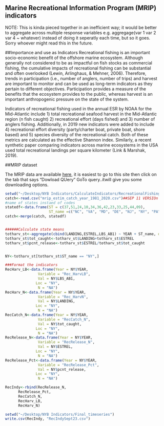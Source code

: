 ## Marine Recreational Information Program (MRIP) indicators

NOTE: This is kinda pieced together in an inefficient way; it would be better to aggregate across multiple response variables e.g. aggregage(var 1 var 2 var 4 ~ whatever) instead of doing it seperatly each time, but so it goes. Sorry whoever might read this in the future. 


##Importance and use as Indicators
Recreational fishing is an important socio-economic benefit of the offshore marine ecosystem. Although generally not considered to be as impactful on fish stocks as commercial fishing, the cumulative impacts of recreational fishing can be substantial and often overlooked (Lewin, Arlinghaus, & Mehner, 2006). Therefore, trends in participation (i.e., number of anglers, number of trips) and harvest are important to monitor and can be used as long-term indicators as they pertain to different objectives. Participation provides a measure of the benefits that the ecosystem provides to the public, whereas harvest is an important anthropogenic pressure on the state of the system.

Indicators of recreational fishing used in the annual ESR by NOAA for the Mid-Atlantic include 1) total recreational seafood harvest in the Mid-Atlantic region (n fish caught) 2) recreational effort (days fished) and 3) number of anglers fishing. Additionally, in 2019 new indicators were added to include 4) recreational effort diversity (party/charter boat, private boat, shore based) and 5) species diversity of the recreational catch. Both of these metrics are calculated as the effective Shannon index. Similarly, a recent synthetic paper comparing indicators across marine ecosystems in the USA used total recreational landings per square kilometer (Link & Marshak, 2019).   

##MRIP dataset

The MRIP data are available [here](https://www.st.nmfs.noaa.gov/recreational-fisheries/data-and-documentation/queries/index), it is easiest to go to this site then click on the tab that says "Dowload QUery" GoTo query..itwill give you some downloading options. 




```r
setwd("~/Desktop/NYB Indicators/CalculateIndicators/RecreationalFishing/Data")
catch<-read.csv("mrip_estim_catch_year_1981_2020.csv")##SEP 11 VERSIOn
#name of states instaed of codes
statedf<-data.frame(ST = c(37,51,24,10,34,36,42,23,33,25,44,09),
                    ST_name =c("NC", "VA", "MD", "DE", "NJ", "NY", "PA", "ME","NH", "MA","RI", "CT"))
catch<-merge(catch, statedf)


######Calculate state means
totharv_st<-aggregate(cbind(LANDING,ESTREL,LBS_AB1) ~ YEAR + ST_name, data = catch, FUN = sum)#...by state
totharv_st$tot_caught<-totharv_st$LANDING+totharv_st$ESTREL
totharv_st$pcnt_release<-totharv_st$ESTREL/totharv_st$tot_caught


NY<-totharv_st[totharv_st$ST_name == "NY",]

###Format the indicators
RecHarv_LB<-data.frame(Year = NY$YEAR,
               Variable = "Rec_HarvLB",
               Val = NY$LBS_AB1,
              Loc = "NY",
               N = "NA")
RecHarv_N<-data.frame(Year = NY$YEAR,
               Variable = "Rec_HarvN",
               Val = NY$LANDING,
              Loc = "NY",
               N = "NA")
RecCatch_N<-data.frame(Year = NY$YEAR,
               Variable = "RecCatch_N",
               Val = NY$tot_caught,
              Loc = "NY",
               N = "NA")
RecRelease_N<-data.frame(Year = NY$YEAR,
               Variable = "RecRelease_N",
               Val = NY$ESTREL,
              Loc = "NY",
               N = "NA")
RecRelease_Pct<-data.frame(Year = NY$YEAR,
               Variable = "RecRelease_Pct",
               Val = NY$pcnt_release,
              Loc = "NY",
               N = "NA")

RecIndy<-rbind(RecRelease_N,
      RecRelease_Pct,
      RecCatch_N,
      RecHarv_LB,
      RecHarv_N)

setwd("~/Desktop/NYB Indicators/Final_timeseries")
write.csv(RecIndy, "RecIndySept23.csv")

```


